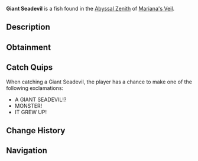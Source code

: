 {{FishInfobox
|image          = Giant Seadevil.png
|rarity         = Mythical
|sea            = First Sea
|location       = [[Abyssal Zenith]]
|sublocation    = 
|sources        = Fishing Rod
|radar_location = 
|prog_speed     = -80
|xp             = 3800
|weather        = Clear
|time           = 
|season         = Autumn
|bait           = Fish Head
|base_weight    = 5000
|base_value     = 9000
|weight_range   = 3000
|base_chance    = 0.01
|base_resil     = 8
}}
'''Giant Seadevil''' is a {{Rarity|Mythical}} fish found in the [[Abyssal Zenith]] of [[Mariana's Veil]].

== Description ==
{{Description|A massive, terrifying fish with a glowing lure and teeth as sharp as the finest of blades.|Bestiary Entry}}

== Obtainment ==
{{Description|Swims in the deepest parts of the trench, especially under clear skies.|Bestiary Hint}}
{{Fish Availability|
Mariana's Veil/Abyssal Zenith
|top_rods      = 
Great Rod of Oscar\58540.34\228007.83;
Astralhook Rod\52830.84\234843.69;
Ethereal Prism Rod\51050.19\223468.39;
Leviathan's Fang Rod\50863.3\248788.44;
Seraphic Rod\49646.03\233964.92;
Destiny Rod\38295.13\155143.32;
Heaven's Rod\35644.61\149440.77;
Free Spirit Rod\46436.41\290923.44;
Azure Of Lagoon\45249.47\242098.46;
Fang of the Eclipse\43846.96\241983.47;
Challenger's Rod\47089.15\236596.16;
Trident Rod\35611.42\225984.81;
Paleontologist's Rod\34364.94\168039.45;
No-Life Rod\45297.26\229654.26;
Rod Of The Forgotten Fang\43123.24\204052.17;
Blazebringer Rod\36935.79\200834.38;
Rod Of The Exalted One\36778.35\167214.1;
Rod Of The Depths\35217.85\170877.84;
Verdant Shear Rod\33645.09\188388.69;
Zeus Rod\33153.64\172826.06;
Depthseeker Rod\32107.42\174032.15;
Avalanche Rod\27135.04\147675.19;
Volcanic Rod\26051.67\135804.31;
Steady Rod\8629.58\50872.58
|recommended   = Ethereal Prism Rod
}}

== Catch Quips ==
When catching a Giant Seadevil, the player has a chance to make one of the following exclamations:
* A GIANT SEADEVIL!?
* MONSTER!
* IT GREW UP!

== Change History ==
{{Change History|{{subst:Current Version}}}}

== Navigation ==
{{Fish Navbox|Abyssal Zenith}}